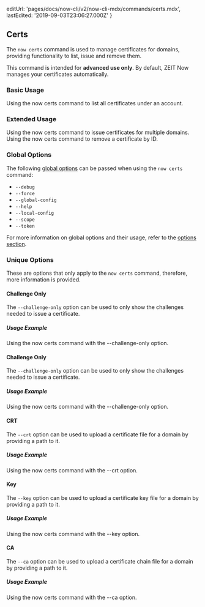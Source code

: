 
  editUrl: 'pages/docs/now-cli/v2/now-cli-mdx/commands/certs.mdx',
  lastEdited: '2019-09-03T23:06:27.000Z'
}

## Certs

The `now certs` command is used to manage certificates for domains, providing functionality to list, issue and remove them.

<Note type="warning">
  This command is intended for <b>advanced use only</b>. By default, ZEIT Now
  manages your certificates automatically.
</Note>

### Basic Usage

<Snippet dark text="now certs ls" />
<Caption>Using the <InlineCode>now certs</InlineCode> command to list all certificates under an account.</Caption>

### Extended Usage

<Snippet dark text="now certs issue [domain1, domain2, domain3]" />
<Caption>Using the <InlineCode>now certs</InlineCode> command to issue certificates for multiple domains.</Caption>

<Snippet dark text="now certs rm [certificate-id]" />
<Caption>Using the <InlineCode>now certs</InlineCode> command to remove a certificate by ID.</Caption>

### Global Options

The following [global options](#options) can be passed when using the `now certs` command:

- `--debug`
- `--force`
- `--global-config`
- `--help`
- `--local-config`
- `--scope`
- `--token`

For more information on global options and their usage, refer to the [options section](#options).

### Unique Options

These are options that only apply to the `now certs` command, therefore, more information is provided.

#### Challenge Only

The `--challenge-only` option can be used to only show the challenges needed to issue a certificate.

##### Usage Example

<Snippet dark text="now certs issue foo.com --challenge-only" />
<Caption>Using the <InlineCode>now certs</InlineCode> command with the <InlineCode>--challenge-only</InlineCode> option.</Caption>

#### Challenge Only

The `--challenge-only` option can be used to only show the challenges needed to issue a certificate.

##### Usage Example

<Snippet dark text="now certs issue foo.com --challenge-only" />
<Caption>Using the <InlineCode>now certs</InlineCode> command with the <InlineCode>--challenge-only</InlineCode> option.</Caption>

#### CRT

The `--crt` option can be used to upload a certificate file for a domain by providing a path to it.

##### Usage Example

<Snippet dark text="now certs issue foo.com --crt foo.crt" />
<Caption>Using the <InlineCode>now certs</InlineCode> command with the <InlineCode>--crt</InlineCode> option.</Caption>

#### Key

The `--key` option can be used to upload a certificate key file for a domain by providing a path to it.

##### Usage Example

<Snippet dark text="now certs issue foo.com --key foo.pem" />
<Caption>Using the <InlineCode>now certs</InlineCode> command with the <InlineCode>--key</InlineCode> option.</Caption>

#### CA

The `--ca` option can be used to upload a certificate chain file for a domain by providing a path to it.

##### Usage Example

<Snippet dark text="now certs issue foo.com --ca foo.ca" />
<Caption>Using the <InlineCode>now certs</InlineCode> command with the <InlineCode>--ca</InlineCode> option.</Caption>
